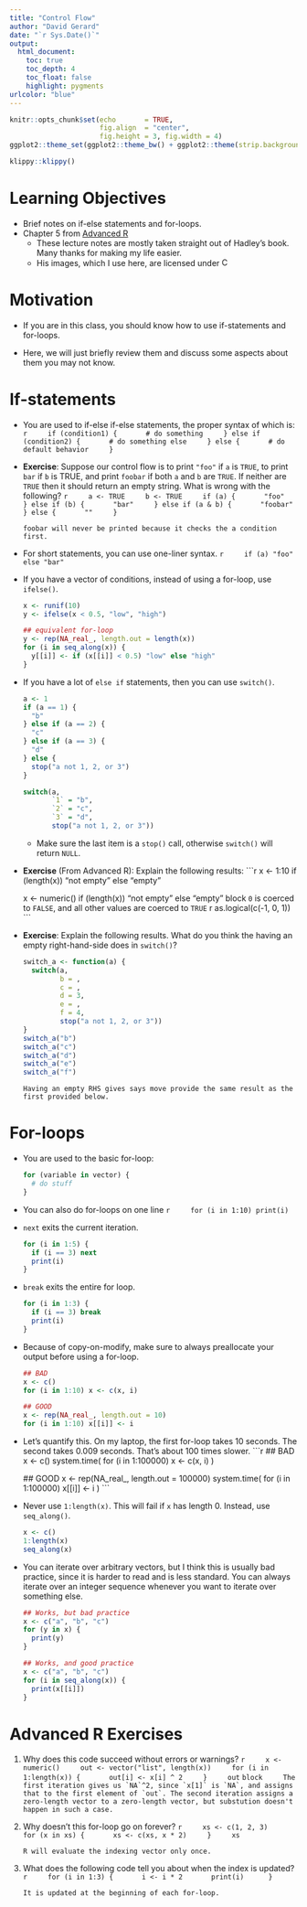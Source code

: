 ```yaml
---
title: "Control Flow"
author: "David Gerard"
date: "`r Sys.Date()`"
output:  
  html_document:
    toc: true
    toc_depth: 4
    toc_float: false
    highlight: pygments
urlcolor: "blue"
---
```


```r
knitr::opts_chunk$set(echo       = TRUE, 
                      fig.align  = "center",
                      fig.height = 3, fig.width = 4)
ggplot2::theme_set(ggplot2::theme_bw() + ggplot2::theme(strip.background = ggplot2::element_rect(fill = "white")))
```

```r
klippy::klippy()
```

# Learning Objectives

- Brief notes on if-else statements and for-loops.
- Chapter 5 from [Advanced R](https://adv-r.hadley.nz/)
    - These lecture notes are mostly taken straight out of Hadley's book. Many thanks for making my life easier.
    - His images, which I use here, are licensed under <a rel="license" href="http://creativecommons.org/licenses/by-nc-sa/4.0/"><img alt="Creative Commons License" style="border-width:0" height="15" src="https://i.creativecommons.org/l/by-nc-sa/4.0/88x31.png"/></a>

# Motivation

- If you are in this class, you should know how to use if-statements and for-loops. 

- Here, we will just briefly review them and discuss some aspects about them you may not know.

# If-statements

- You are used to if-else if-else statements, the proper syntax of which is:
    ```r
    if (condition1) {
      # do something
    } else if (condition2) {
      # do something else
    } else {
      # do default behavior
    }
    ```


- **Exercise**: Suppose our control flow is to print `"foo"` if `a` is `TRUE`, to print `bar` if `b` is TRUE, and print `foobar` if both `a` and `b` are `TRUE`. If neither are `TRUE` then it should return an empty string. What is wrong with the following?
    ```r
    a <- TRUE
    b <- TRUE
    if (a) {
      "foo"
    } else if (b) {
      "bar"
    } else if (a & b) {
      "foobar"
    } else {
      ""
    }
    ```

    ```block
    foobar will never be printed because it checks the a condition first.
    ```

- For short statements, you can use one-liner syntax.
    ```r
    if (a) "foo" else "bar"
    ```

- If you have a vector of conditions, instead of using a for-loop, use `ifelse()`.

    ```r
    x <- runif(10)
    y <- ifelse(x < 0.5, "low", "high")
    
    ## equivalent for-loop
    y <- rep(NA_real_, length.out = length(x))
    for (i in seq_along(x)) {
      y[[i]] <- if (x[[i]] < 0.5) "low" else "high"
    }
    ```

- If you have a lot of `else if` statements, then you can use `switch()`.

    ```r
    a <- 1
    if (a == 1) {
      "b"
    } else if (a == 2) {
      "c"
    } else if (a == 3) {
      "d"
    } else {
      stop("a not 1, 2, or 3")
    }
    
    switch(a,
           `1` = "b",
           `2` = "c",
           `3` = "d",
           stop("a not 1, 2, or 3"))
    ```

    - Make sure the last item is a `stop()` call, otherwise `switch()` will return `NULL`.
    
- **Exercise** (From Advanced R): Explain the following results:
    ```r
    x <- 1:10
    if (length(x)) "not empty" else "empty"
    
    x <- numeric()
    if (length(x)) "not empty" else "empty"
    ```
    ```block
    `0` is coerced to `FALSE`, and all other values are coerced to `TRUE`
    ```
    ```r
    as.logical(c(-1, 0, 1))
    ```
    
- **Exercise**: Explain the following results. What do you think the having an empty right-hand-side does in `switch()`?

    ```r
    switch_a <- function(a) {
      switch(a,
             b = ,
             c = ,
             d = 3,
             e = ,
             f = 4,
             stop("a not 1, 2, or 3"))
    }
    switch_a("b")
    switch_a("c")
    switch_a("d")
    switch_a("e")
    switch_a("f")
    ```
    
    ```block
    Having an empty RHS gives says move provide the same result as the first provided below.
    ```

# For-loops

- You are used to the basic for-loop:

    ```r
    for (variable in vector) {
      # do stuff
    }
    ```

- You can also do for-loops on one line
    ```r
    for (i in 1:10) print(i)
    ```

- `next` exits the current iteration.

    ```r
    for (i in 1:5) {
      if (i == 3) next
      print(i)
    }
    ```

- `break` exits the entire for loop.

    ```r
    for (i in 1:3) {
      if (i == 3) break
      print(i)
    }
    ```


- Because of copy-on-modify, make sure to always preallocate your output before using a for-loop.
    
    ```r
    ## BAD
    x <- c()
    for (i in 1:10) x <- c(x, i)
    
    ## GOOD
    x <- rep(NA_real_, length.out = 10)
    for (i in 1:10) x[[i]] <- i
    ```

- Let's quantify this. On my laptop, the first for-loop takes 10 seconds. The second takes 0.009 seconds. That's about 100 times slower.
    ```r
    ## BAD
    x <- c()
    system.time(
      for (i in 1:100000) x <- c(x, i)
    )
    
    ## GOOD
    x <- rep(NA_real_, length.out = 100000)
    system.time(
      for (i in 1:100000) x[[i]] <- i
    )
    ```

- Never use `1:length(x)`. This will fail if `x` has length 0. Instead, use `seq_along()`.

    ```r
    x <- c()
    1:length(x)
    seq_along(x)
    ```

- You can iterate over arbitrary vectors, but I think this is usually bad practice, since it is harder to read and is less standard. You can always iterate over an integer sequence whenever you want to iterate over something else.

    ```r
    ## Works, but bad practice
    x <- c("a", "b", "c")
    for (y in x) {
      print(y)
    }
    
    ## Works, and good practice
    x <- c("a", "b", "c")
    for (i in seq_along(x)) {
      print(x[[i]])
    }
    ```


# Advanced R Exercises

1. Why does this code succeed without errors or warnings?
    ```r
    x <- numeric()
    out <- vector("list", length(x))
    for (i in 1:length(x)) {
      out[i] <- x[i] ^ 2
    }
    out
    ```
    ```block
    The first iteration gives us `NA`^2, since `x[1]` is `NA`, and assigns that to the first element of `out`. The second iteration assigns a zero-length vector to a zero-length vector, but substution doesn't happen in such a case.
    ```
    
2. Why doesn't this for-loop go on forever?
    ```r
    xs <- c(1, 2, 3)
    for (x in xs) {
      xs <- c(xs, x * 2)
    }
    xs
    ```
    
    ```block
    R will evaluate the indexing vector only once.
    ```
    

3. What does the following code tell you about when the index is updated?
    ```r
    for (i in 1:3) {
      i <- i * 2
      print(i) 
    }
    ```

    ```block
    It is updated at the beginning of each for-loop.
    ```

